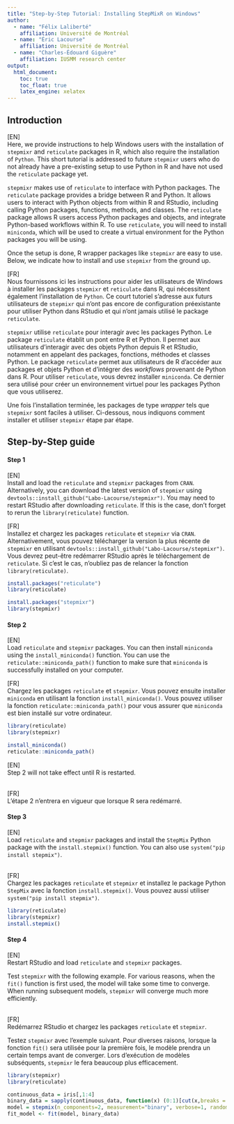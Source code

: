 ```yaml
---
title: "Step-by-Step Tutorial: Installing StepMixR on Windows"
author: 
  - name: "Félix Laliberté"
    affiliation: Université de Montréal
  - name: "Éric Lacourse"
    affiliation: Université de Montréal
  - name: "Charles-Édouard Giguère"
    affiliation: IUSMM research center
output:
  html_document:
    toc: true
    toc_float: true
    latex_engine: xelatex
---
```


## Introduction

[EN]\
Here, we provide instructions to help Windows users with the installation of `stepmixr` and `reticulate` packages in R, which also require the installation of `Python`. This short tutorial is addressed to future `stepmixr` users who do not already have a pre-existing setup to use Python in R and have not used the `reticulate` package yet.

`stepmixr` makes use of `reticulate` to interface with Python packages. The `reticulate` package provides a bridge between R and Python. It allows users to interact with Python objects from within R and RStudio, including calling Python packages, functions, methods, and classes. The `reticulate` package allows R users access Python packages and objects, and integrate Python-based workflows within R. To use `reticulate`, you will need to install `miniconda`, which will be used to create a virtual environment for the Python packages you will be using.

Once the setup is done, R wrapper packages like `stepmixr` are easy to use. Below, we indicate how to install and use `stepmixr` from the ground up.

[FR]\
Nous fournissons ici les instructions pour aider les utilisateurs de Windows à installer les packages `stepmixr` et `reticulate` dans R, qui nécessitent également l'installation de `Python`. Ce court tutoriel s'adresse aux futurs utilisateurs de `stepmixr` qui n'ont pas encore de configuration préexistante pour utiliser Python dans RStudio et qui n'ont jamais utilisé le package `reticulate`.

`stepmixr` utilise `reticulate` pour interagir avec les packages Python. Le package `reticulate` établit un pont entre R et Python. Il permet aux utilisateurs d'interagir avec des objets Python depuis R et RStudio, notamment en appelant des packages, fonctions, méthodes et classes Python. Le package `reticulate` permet aux utilisateurs de R d'accéder aux packages et objets Python et d'intégrer des *workflows* provenant de Python dans R. Pour utiliser `reticulate`, vous devrez installer `miniconda`. Ce dernier sera utilisé pour créer un environnement virtuel pour les packages Python que vous utiliserez.

Une fois l'installation terminée, les packages de type *wrapper* tels que `stepmixr` sont faciles à utiliser. Ci-dessous, nous indiquons comment installer et utiliser `stepmixr` étape par étape.

## Step-by-Step guide

#### Step 1

[EN]\
Install and load the `reticulate` and `stepmixr` packages from `CRAN`. Alternatively, you can download the latest version of `stepmixr` using `devtools::install_github("Labo-Lacourse/stepmixr")`. You may need to restart RStudio after downloading `reticulate`. If this is the case, don't forget to rerun the `library(reticulate)` function.

[FR]\
Installez et chargez les packages `reticulate` et `stepmixr` via `CRAN`. Alternativement, vous pouvez télécharger la version la plus récente de `stepmixr` en utilisant `devtools::install_github("Labo-Lacourse/stepmixr")`. Vous devrez peut-être redémarrer RStudio après le téléchargement de `reticulate`. Si c'est le cas, n'oubliez pas de relancer la fonction `library(reticulate)`.

```r
install.packages("reticulate")
library(reticulate)

install.packages("stepmixr")
library(stepmixr)
```

#### Step 2

[EN]\
Load `reticulate` and `stepmixr` packages. You can then install `miniconda` using the `install_miniconda()` function. You can use the `reticulate::miniconda_path()` function to make sure that `miniconda` is successfully installed on your computer.

[FR]\
Chargez les packages `reticulate` et `stepmixr`. Vous pouvez ensuite installer `miniconda` en utilisant la fonction `install_miniconda()`. Vous pouvez utiliser la fonction `reticulate::miniconda_path()` pour vous assurer que `miniconda` est bien installé sur votre ordinateur.

```r
library(reticulate)
library(stepmixr)

install_miniconda()
reticulate::miniconda_path()
```

[EN]\
Step 2 will not take effect until R is restarted.

\
[FR]\
L'étape 2 n'entrera en vigueur que lorsque R sera redémarré.

#### Step 3

[EN]\
Load `reticulate` and `stepmixr` packages and install the `StepMix` Python package with the `install.stepmix()` function. You can also use `system("pip install stepmix")`.

\
[FR]\
Chargez les packages `reticulate` et `stepmixr` et installez le package Python `StepMix` avec la fonction `install.stepmix()`. Vous pouvez aussi utiliser `system("pip install stepmix")`.

```r
library(reticulate)
library(stepmixr)
install.stepmix()
```

#### Step 4

[EN]\
Restart RStudio and load `reticulate` and `stepmixr` packages.

Test `stepmixr` with the following example. For various reasons, when the `fit()` function is first used, the model will take some time to converge. When running subsequent models, `stepmixr` will converge much more efficiently.

\
[FR]\
Redémarrez RStudio et chargez les packages `reticulate` et `stepmixr`.

Testez `stepmixr` avec l'exemple suivant. Pour diverses raisons, lorsque la fonction `fit()` sera utilisée pour la première fois, le modèle prendra un certain temps avant de converger. Lors d'exécution de modèles subséquents, `stepmixr` le fera beaucoup plus efficacement.

```r
library(stepmixr)
library(reticulate)

continuous_data = iris[,1:4]
binary_data = sapply(continuous_data, function(x) (0:1)[cut(x,breaks = 2)])
model = stepmix(n_components=2, measurement="binary", verbose=1, random_state=123)
fit_model <- fit(model, binary_data)
```
